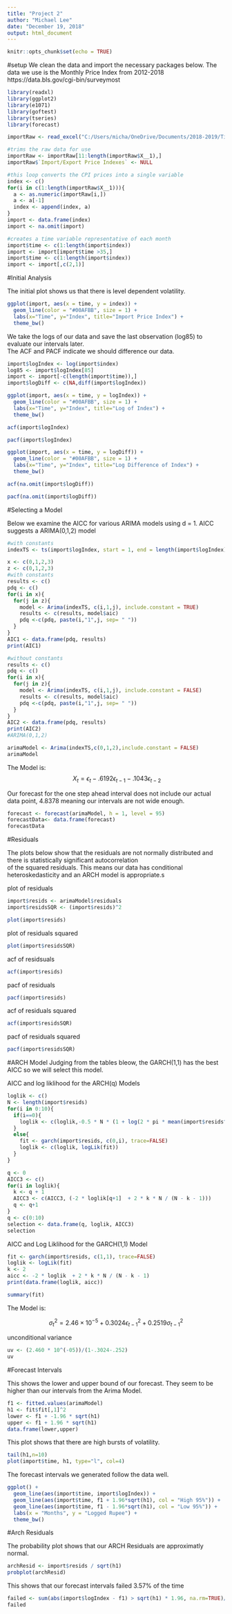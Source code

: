 ---
title: "Project 2"
author: "Michael Lee"
date: "December 19, 2018"
output: html_document
---

```{r setup, include=FALSE}
knitr::opts_chunk$set(echo = TRUE)
```

#setup
We clean the data and import the necessary packages below. The data we use is the Monthly Price Index from 2012-2018  
https://data.bls.gov/cgi-bin/surveymost
```{r}
library(readxl)
library(ggplot2)
library(e1071)
library(goftest)
library(tseries)
library(forecast)

importRaw <- read_excel("C:/Users/micha/OneDrive/Documents/2018-2019/Time Series/Import.xlsx")

#trims the raw data for use
importRaw <- importRaw[11:length(importRaw$X__1),]
importRaw$`Import/Export Price Indexes` <- NULL

#this loop converts the CPI prices into a single variable
index <- c()
for(i in c(1:length(importRaw$X__1))){
  a <- as.numeric(importRaw[i,])
  a <- a[-1]
  index <- append(index, a)
}
import <- data.frame(index)
import <- na.omit(import)

#creates a time variable representative of each month 
import$time <- c(1:length(import$index))
import <- import[import$time >35,]
import$time <- c(1:length(import$index))
import <- import[,c(2,1)]

```


#Initial Analysis

The initial plot shows us that there is level dependent volatility. 
```{r}
ggplot(import, aes(x = time, y = index)) +
  geom_line(color = "#00AFBB", size = 1) +
  labs(x="Time", y="Index", title="Import Price Index") +
  theme_bw()
```

We take the logs of our data and save the last observation (log85) to evaluate our intervals later.  
The ACF and PACF indicate we should difference our data. 
```{r}
import$logIndex <- log(import$index)
log85 <- import$logIndex[85]
import <- import[-c(length(import$time)),]
import$logDiff <- c(NA,diff(import$logIndex))
```

```{r}
ggplot(import, aes(x = time, y = logIndex)) +
  geom_line(color = "#00AFBB", size = 1) +
  labs(x="Time", y="Index", title="Log of Index") +
  theme_bw()
```

```{r}
acf(import$logIndex)
```



```{r}
pacf(import$logIndex)
```



```{r}
ggplot(import, aes(x = time, y = logDiff)) +
  geom_line(color = "#00AFBB", size = 1) +
  labs(x="Time", y="Index", title="Log Difference of Index") +
  theme_bw()
```

```{r}
acf(na.omit(import$logDiff))
```

```{r}
pacf(na.omit(import$logDiff))
```

#Selecting a Model

Below we examine the AICC for various ARIMA models using d = 1. AICC suggests a ARIMA(0,1,2) model
```{r}
#with constants
indexTS <- ts(import$logIndex, start = 1, end = length(import$logIndex))

x <- c(0,1,2,3)
z <- c(0,1,2,3)
#with constants
results <- c()
pdq <- c()
for(i in x){
  for(j in z){
    model <- Arima(indexTS, c(i,1,j), include.constant = TRUE)
    results <- c(results, model$aic)
    pdq <-c(pdq, paste(i,"1",j, sep= " "))
  }
}
AIC1 <- data.frame(pdq, results)
print(AIC1)
```

```{r}
#without constants
results <- c()
pdq <- c()
for(i in x){
  for(j in z){
    model <- Arima(indexTS, c(i,1,j), include.constant = FALSE)
    results <- c(results, model$aic)
    pdq <-c(pdq, paste(i,"1",j, sep= " "))
  }
}
AIC2 <- data.frame(pdq, results)
print(AIC2)
#ARIMA(0,1,2)
```


```{r}
arimaModel <- Arima(indexTS,c(0,1,2),include.constant = FALSE)
arimaModel
```

The Model is:
$$
\ X_{t} = \epsilon_t - .6192\epsilon_{t-1} - .1043\epsilon_{t-2} 
$$


Our forecast for the one step ahead interval does not include our actual data point, 4.8378 meaning our intervals are not wide enough. 
```{r}
forecast <- forecast(arimaModel, h = 1, level = 95)
forecastData<- data.frame(forecast)
forecastData

```


#Residuals

The plots below show that the residuals are not normally distributed and there is statistically significant autocorrelation   
of the squared residuals. This means our data has conditional heteroskedasticity and an ARCH model is appropriate.s



plot of residuals
```{r}
import$resids <- arimaModel$residuals
import$residsSQR <- (import$resids)^2

plot(import$resids)
```

plot of residuals squared
```{r}
plot(import$residsSQR)
```

acf of residsuals
```{r}
acf(import$resids)
```

pacf of residuals
```{r}
pacf(import$resids)
```

acf of residuals squared
```{r}
acf(import$residsSQR)
```

pacf of residuals squared
```{r}
pacf(import$residsSQR)
```

#ARCH Model
Judging from the tables bleow, the GARCH(1,1) has the best AICC so we will select this model.  

AICC and log liklihood for the ARCH(q) Models
```{r}

loglik <- c()
N <- length(import$resids)
for(i in 0:10){
  if(i==0){
    loglik <- c(loglik,-0.5 * N * (1 + log(2 * pi * mean(import$resids^2))))
  }
  else{
    fit <- garch(import$resids, c(0,i), trace=FALSE)
    loglik <- c(loglik, logLik(fit))
  }
}

q <- 0
AICC3 <- c()
for(i in loglik){
  k <- q + 1
  AICC3 <- c(AICC3, (-2 * loglik[q+1]  + 2 * k * N / (N - k - 1)))
  q <- q+1
}
q <- c(0:10)
selection <- data.frame(q, loglik, AICC3)
selection
```

AICC and Log Liklihood for the GARCH(1,1) Model

```{r}
fit <- garch(import$resids, c(1,1), trace=FALSE)
loglik <- logLik(fit)
k <- 2
aicc <- -2 * loglik  + 2 * k * N / (N - k - 1)
print(data.frame(loglik, aicc))
```


```{r}
summary(fit)
```

The Model is:

$$
\sigma^{2}_{t} = 2.46\times10^{-5}+0.3024\epsilon_{t-1}^{2} + 0.2519\sigma_{t-1}^{2}
$$

unconditional variance
```{r}
uv <- (2.460 * 10^(-05))/(1-.3024-.252)
uv
```

#Forecast Intervals

This shows the lower and upper bound of our forecast. They seem to be higher than our intervals from the Arima Model.
```{r}
f1 <- fitted.values(arimaModel)
h1 <- fit$fit[,1]^2
lower <- f1 + -1.96 * sqrt(h1)
upper <- f1 + 1.96 * sqrt(h1)
data.frame(lower,upper)

```


This plot shows that there are high bursts of volatility. 
```{r}
tail(h1,n=10)
plot(import$time, h1, type="l", col=4)
```

The forecast intervals we generated follow the data well. 
```{r}
ggplot() +
  geom_line(aes(import$time, import$logIndex)) +
  geom_line(aes(import$time, f1 + 1.96*sqrt(h1), col = "High 95%")) +
  geom_line(aes(import$time, f1 - 1.96*sqrt(h1), col = "Low 95%")) +
  labs(x = "Months", y = "Logged Rupee") +
  theme_bw()

```



#Arch Residuals

The probability plot shows that our ARCH Residuals are approximatly normal. 
```{r}

archResid <- import$resids / sqrt(h1)
probplot(archResid)
```

This shows that our forecast intervals failed 3.57% of the time
```{r}
failed <- sum(abs(import$logIndex - f1) > sqrt(h1) * 1.96, na.rm=TRUE)/nrow(import)
failed
```
